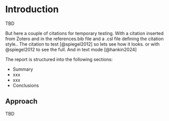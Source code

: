 # Introduction

TBD

But here a couple of citations for temporary testing. With a citation inserted from Zotero and in the references.bib file and a .csl file defining the citation style.. The citation to test [@spiegel2012] so lets see how it looks. or with @spiegel2012 to see the full. And in text mode [@hankin2024]

The report is structured into the following sections:

-   Summary
-   xxx
-   xxx
-   Conclusions

## Approach

TBD

